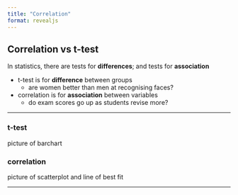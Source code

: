 ```yaml
---
title: "Correlation"
format: revealjs
---
```


## Correlation vs t-test

In statistics, there are tests for __differences__; and tests for __association__

* t-test is for __difference__ between groups
  * are women better than men at recognising faces?
* correlation is for __association__ between variables
  * do exam scores go up as students revise more?

---

### t-test

picture of barchart

### correlation

picture of scatterplot and line of best fit
  
---




